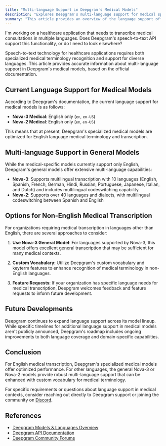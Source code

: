```yaml
---
title: "Multi-language Support in Deepgram's Medical Models"
description: "Explores Deepgram's multi-language support for medical speech-to-text transcription models."
summary: "This article provides an overview of the language support offered by Deepgram's medical and general speech recognition models, highlighting their capabilities for handling medical terminology across different languages."
---
```


<CommunityQuestion>I'm working on a healthcare application that needs to transcribe medical consultations in multiple languages. Does Deepgram's speech-to-text API support this functionality, or do I need to look elsewhere?</CommunityQuestion>

Speech-to-text technology for healthcare applications requires both specialized medical terminology recognition and support for diverse languages. This article provides accurate information about multi-language support in Deepgram's medical models, based on the official documentation.

## Current Language Support for Medical Models

According to Deepgram's documentation, the current language support for medical models is as follows:

- **Nova-3 Medical**: English only (`en`, `en-US`)
- **Nova-2 Medical**: English only (`en`, `en-US`)

This means that at present, Deepgram's specialized medical models are optimized for English language medical terminology and transcription.

## Multi-language Support in General Models

While the medical-specific models currently support only English, Deepgram's general models offer extensive multi-language capabilities:

- **Nova-3**: Supports multilingual transcription with 10 languages (English, Spanish, French, German, Hindi, Russian, Portuguese, Japanese, Italian, and Dutch) and includes multilingual codeswitching capability
- **Nova-2**: Supports over 40 languages and dialects, with multilingual codeswitching between Spanish and English

## Options for Non-English Medical Transcription

For organizations requiring medical transcription in languages other than English, there are several approaches to consider:

1. **Use Nova-3 General Model**: For languages supported by Nova-3, this model offers excellent general transcription that may be sufficient for many medical contexts.

2. **Custom Vocabulary**: Utilize Deepgram's custom vocabulary and keyterm features to enhance recognition of medical terminology in non-English languages.

3. **Feature Requests**: If your organization has specific language needs for medical transcription, Deepgram welcomes feedback and feature requests to inform future development.

## Future Developments

Deepgram continues to expand language support across its model lineup. While specific timelines for additional language support in medical models aren't publicly announced, Deepgram's roadmap includes ongoing improvements to both language coverage and domain-specific capabilities.

## Conclusion

For English medical transcription, Deepgram's specialized medical models offer optimized performance. For other languages, the general Nova-3 or Nova-2 models provide robust multi-language support that can be enhanced with custom vocabulary for medical terminology. 

For specific requirements or questions about language support in medical contexts, consider reaching out directly to Deepgram support or joining the community on [Discord](https://discord.gg/deepgram).

## References

- [Deepgram Models & Languages Overview](https://developers.deepgram.com/docs/models-languages-overview)
- [Deepgram API Documentation](https://developers.deepgram.com/docs/)
- [Deepgram Community Forums](https://github.com/orgs/deepgram/discussions)